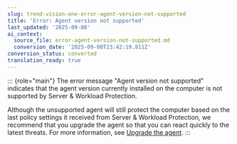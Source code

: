```yaml
---
slug: trend-vision-one-error-agent-version-not-supported
title: 'Error: Agent version not supported'
last_updated: '2025-09-08'
ai_context:
  source_file: error-agent-version-not-supported.md
  conversion_date: '2025-09-08T23:42:19.811Z'
conversion_status: converted
translation_ready: true
---
```


::: {role="main"}
The error message "Agent version not supported" indicates that the agent version currently installed on the computer is not supported by Server & Workload Protection.

Although the unsupported agent will still protect the computer based on the last policy settings it received from Server & Workload Protection, we recommend that you upgrade the agent so that you can react quickly to the latest threats. For more information, see [Upgrade the agent](upgrade-agent.mdx).
:::
